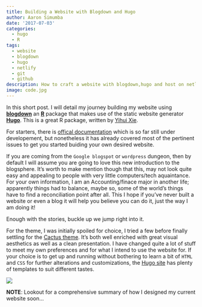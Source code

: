 ```yaml
---
title: Building a Website with Blogdown and Hugo
author: Aaron Simumba
date: '2017-07-03'
categories:
  - hugo
  - R
tags:
  - website
  - blogdown
  - hugo
  - netlify
  - git
  - github
description: How to craft a website with blogdown,hugo and host on netlify
image: code.jpg
---
```



In this short post. I will detail my journey building my website using [__blogdown__](https://github/rstudio/blogdown) an [__R__](https://r-project.org) package that makes use of the static website generator [__Hugo__](https://gohugo.io). This is a great R package, written by [Yihui Xie](https://yihui.name/en). 

For starters, there is [offical documentation](https://bookdown.org/yihui/blogdown/) which is so far still under developement, but nonetheless it has already covered most of the pertinent issues to get you started buiding your own desired website. 

If you are coming from the `Google blogspot` or `wordpress` dungeon, then by default I will assume you are going to love this new introduction to the blogsphere. It's worth to make mention though that this, may not look quite easy and appealing to people with very little computers/tech aquaintance. For your own information, I am an Accounting/finace major in another life; apparently things had to balance, maybe so, some of the world's things have to find a reconciliation point after all. This I hope if you've never built a website or even a blog it will help you believe you can do it, just the way I am doing it!

Enough with the stories, buckle up we jump right into it.

For the theme, I was initially spoiled for choice, I tried a few before finally settling for the [Cactus theme](https://themes.gohugo.io/cactus/). It's both well enriched with great visual aesthetics as well as a clean presentation. I have changed quite a lot of stuff to meet my own preferences and for what I intend to use the website for. If your choice is to get up and running without bothering to learn a bit of `HTML` and `CSS` for further alterations and customizations, the [Hugo site](https://themes.gohugo.io/) has plenty of templates to suit different tastes.

![](https://user-images.githubusercontent.com/24398851/30351045-2fa78596-9822-11e7-916b-18cc3e551562.png)

**NOTE**: Lookout for a comprehensive summary of how I designed my current website soon...
